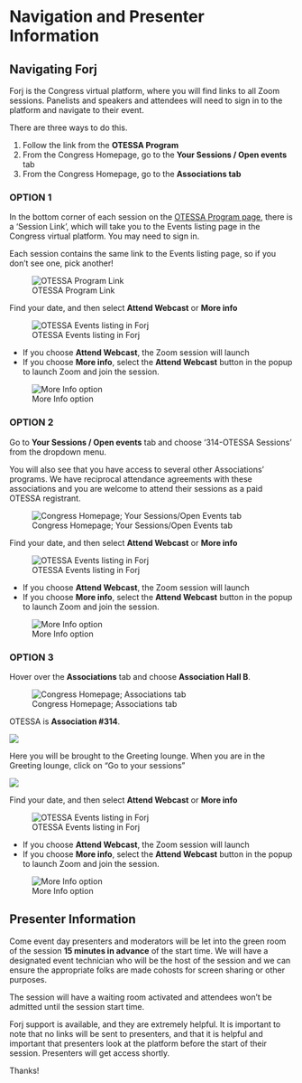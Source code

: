 # Navigation and Presenter Information {-}

## Navigating Forj {-}
Forj is the Congress virtual platform, where you will find links to all Zoom sessions. Panelists and speakers and attendees will need to sign in to the platform and navigate to their event.



There are three ways to do this.

1. Follow the link from the **OTESSA Program**
2. From the Congress Homepage, go to the **Your Sessions / Open events** tab  
3. From the Congress Homepage, go to the **Associations tab**   

### **OPTION 1** {-}

In the bottom corner of each session on the [OTESSA Program page](https://otessa.org/2022/program), there is a 'Session Link', which will take you to the Events listing page in the Congress virtual platform. You may need to sign in.

Each session contains the same link to the Events listing page, so if you don't see one, pick another!

![OTESSA Program Link](assets/media/nav/image9.png)

Find your date, and then select **Attend Webcast** or **More info**

![OTESSA Events listing in Forj](assets/media/nav/image2.png)

- If you choose **Attend Webcast**, the Zoom session will launch  
- If you choose **More info**, select the **Attend Webcast** button in the popup to launch Zoom and join the session.  
  
![More Info option](assets/media/nav/image3.png)

### **OPTION 2** {-}
Go to **Your Sessions / Open events** tab and choose '314-OTESSA Sessions' from the dropdown menu.

You will also see that you have access to several other Associations' programs. We have reciprocal attendance agreements with these associations and you are welcome to attend their sessions as a paid OTESSA registrant.

![Congress Homepage; Your Sessions/Open Events tab](assets/media/nav/image1.png)

Find your date, and then select **Attend Webcast** or **More info**

![OTESSA Events listing in Forj](assets/media/nav/image2.png)

- If you choose **Attend Webcast**, the Zoom session will launch  
- If you choose **More info**, select the **Attend Webcast** button in the popup to launch Zoom and join the session.

![More Info option](assets/media/nav/image3.png)

### **OPTION 3** {-}

Hover over the **Associations** tab and choose **Association Hall B**.

![Congress Homepage; Associations tab](assets/media/nav/image4.png)

OTESSA is **Association #314**.

![](assets/media/nav/image6.png)

Here you will be brought to the Greeting lounge. When you are in the Greeting lounge, click on “Go to your sessions”

![](assets/media/nav/image7.png)

Find your date, and then select **Attend Webcast** or **More info**

![OTESSA Events listing in Forj](assets/media/nav/image2.png)

- If you choose **Attend Webcast**, the Zoom session will launch  
- If you choose **More info**, select the **Attend Webcast** button in the popup to launch Zoom and join the session.  
  
![More Info option](assets/media/nav/image3.png)


## Presenter Information {-}

Come event day presenters and moderators will be let into the green room of the session **15 minutes in advance** of the start time. We will have a designated event technician who will be the host of the session and we can ensure the appropriate folks are made cohosts for screen sharing or other purposes.  

The session will have a waiting room activated and attendees won’t be admitted until the session start time.

Forj support is available, and they are extremely helpful. It is important to note that no links will be sent to presenters, and that it is helpful and important that presenters look at the platform before the start of their session. Presenters will get access shortly.

Thanks!
